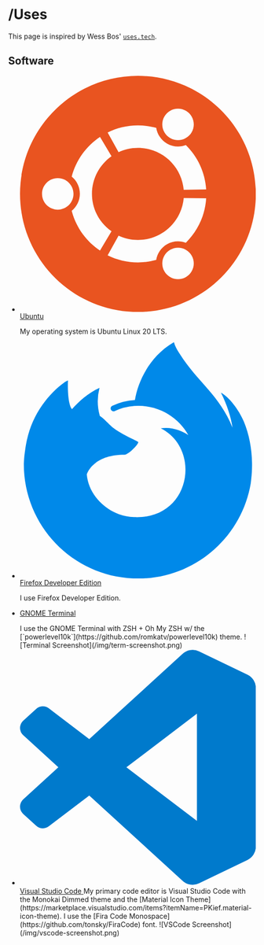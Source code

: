 
# <span className='text-violet-400'>/</span>Uses

This page is inspired by Wess Bos' [`uses.tech`](https://uses.tech/).

## Software

- <a href='https://ubuntu.com/'>
    <svg
      role='img'
      viewBox='0 0 24 24'
      xmlns='http://www.w3.org/2000/svg'
      style={{
        width: '1.5rem',
        verticalAlign: 'middle',
        display: 'inline-block',
        marginRight: '0.25rem'
      }}
    >
      <title>Ubuntu</title>
      <path
        d='M12 0c6.623 0 12 5.377 12 12s-5.377 12-12 12S0 18.623 0 12 5.377 0 12 0zm3.279 17.68c-.766.441-1.029 1.422-.586 2.189.441.765 1.422 1.028 2.188.584.766-.441 1.029-1.422.585-2.189-.441-.765-1.421-1.028-2.187-.584zm-3.279-1c-.705 0-1.373-.157-1.971-.435L8.916 18.24c.93.459 1.978.721 3.084.721.646 0 1.268-.091 1.86-.256.104-.643.485-1.234 1.095-1.587.609-.351 1.313-.386 1.92-.156 1.186-1.163 1.957-2.749 2.07-4.515l-2.285-.033c-.21 2.391-2.215 4.266-4.66 4.266zM7.32 12c0-1.583.787-2.981 1.99-3.83L8.14 6.209c-1.404.93-2.445 2.369-2.881 4.035.506.404.83 1.034.83 1.74 0 .704-.324 1.319-.83 1.739.436 1.665 1.477 3.104 2.881 4.034l1.17-1.965C8.107 14.97 7.32 13.574 7.32 12zm-3.48-1.602c-.885 0-1.602.717-1.602 1.602s.717 1.602 1.602 1.602S5.441 12.885 5.441 12s-.716-1.602-1.601-1.602zM12 7.32c2.445 0 4.45 1.875 4.66 4.265l2.285-.034c-.113-1.765-.885-3.35-2.07-4.516-.609.232-1.313.194-1.92-.154-.609-.352-.99-.945-1.095-1.591-.594-.16-1.214-.25-1.86-.25-1.11 0-2.155.26-3.084.72l1.113 1.995c.6-.279 1.268-.435 1.971-.435zm3.279-1.001c.765.442 1.746.181 2.189-.585.441-.765.181-1.746-.588-2.19-.765-.44-1.746-.179-2.189.589-.441.764-.18 1.744.588 2.186z'
        fill='#E95420'
      />
    </svg>
    <Fragment>Ubuntu</Fragment>
  </a>
  <p>My operating system is Ubuntu Linux 20 LTS.</p>

- <a href='https://www.mozilla.org/en-US/firefox/developer/'>
    <svg
      role='img'
      viewBox='0 0 24 24'
      xmlns='http://www.w3.org/2000/svg'
      style={{
        width: '1.5rem',
        verticalAlign: 'middle',
        display: 'inline-block',
        marginRight: '0.25rem'
      }}
    >
      <title>Firefox Browser</title>
      <path
        d='M8.824 7.287c.008 0 .004 0 0 0zm-2.8-1.4c.006 0 .003 0 0 0zm16.754 2.161c-.505-1.215-1.53-2.528-2.333-2.943.654 1.283 1.033 2.57 1.177 3.53l.002.02c-1.314-3.278-3.544-4.6-5.366-7.477-.091-.147-.184-.292-.273-.446a3.545 3.545 0 01-.13-.24 2.118 2.118 0 01-.172-.46.03.03 0 00-.027-.03.038.038 0 00-.021 0l-.006.001a.037.037 0 00-.01.005L15.624 0c-2.585 1.515-3.657 4.168-3.932 5.856a6.197 6.197 0 00-2.305.587.297.297 0 00-.147.37c.057.162.24.24.396.17a5.622 5.622 0 012.008-.523l.067-.005a5.847 5.847 0 011.957.222l.095.03a5.816 5.816 0 01.616.228c.08.036.16.073.238.112l.107.055a5.835 5.835 0 01.368.211 5.953 5.953 0 012.034 2.104c-.62-.437-1.733-.868-2.803-.681 4.183 2.09 3.06 9.292-2.737 9.02a5.164 5.164 0 01-1.513-.292 4.42 4.42 0 01-.538-.232c-1.42-.735-2.593-2.121-2.74-3.806 0 0 .537-2 3.845-2 .357 0 1.38-.998 1.398-1.287-.005-.095-2.029-.9-2.817-1.677-.422-.416-.622-.616-.8-.767a3.47 3.47 0 00-.301-.227 5.388 5.388 0 01-.032-2.842c-1.195.544-2.124 1.403-2.8 2.163h-.006c-.46-.584-.428-2.51-.402-2.913-.006-.025-.343.176-.389.206-.406.29-.787.616-1.136.974-.397.403-.76.839-1.085 1.303a9.816 9.816 0 00-1.562 3.52c-.003.013-.11.487-.19 1.073-.013.09-.026.181-.037.272a7.8 7.8 0 00-.069.667l-.002.034-.023.387-.001.06C.386 18.795 5.593 24 12.016 24c5.752 0 10.527-4.176 11.463-9.661.02-.149.035-.298.052-.448.232-1.994-.025-4.09-.753-5.844z'
        fill='#0089E9'
      />
    </svg>
    <Fragment>Firefox Developer Edition</Fragment>
  </a>
  <p>I use Firefox Developer Edition.</p>

- <a href='https://help.gnome.org/users/gnome-terminal/stable/'>GNOME Terminal</a>
  <p></p>I use the GNOME Terminal with ZSH + Oh My ZSH w/ the
  [`powerlevel10k`](https://github.com/romkatv/powerlevel10k) theme. ![Terminal
  Screenshot](/img/term-screenshot.png)

- <a href='https://code.visualstudio.com/'>
    <svg
      role='img'
      viewBox='0 0 24 24'
      xmlns='http://www.w3.org/2000/svg'
      style={{
        width: '1.5rem',
        marginRight: '0.25rem',
        verticalAlign: 'middle',
        display: 'inline-block'
      }}
    >
      <title>Visual Studio Code</title>
      <path
        d='M23.15 2.587L18.21.21a1.494 1.494 0 0 0-1.705.29l-9.46 8.63-4.12-3.128a.999.999 0 0 0-1.276.057L.327 7.261A1 1 0 0 0 .326 8.74L3.899 12 .326 15.26a1 1 0 0 0 .001 1.479L1.65 17.94a.999.999 0 0 0 1.276.057l4.12-3.128 9.46 8.63a1.492 1.492 0 0 0 1.704.29l4.942-2.377A1.5 1.5 0 0 0 24 20.06V3.939a1.5 1.5 0 0 0-.85-1.352zm-5.146 14.861L10.826 12l7.178-5.448v10.896z'
        fill='#007ACC'
      />
    </svg>
    <Fragment>Visual Studio Code</Fragment>
  </a>
  My primary code editor is Visual Studio Code with the Monokai Dimmed theme and the [Material Icon Theme](https://marketplace.visualstudio.com/items?itemName=PKief.material-icon-theme).
  I use the [Fira Code Monospace](https://github.com/tonsky/FiraCode) font. ![VSCode Screenshot](/img/vscode-screenshot.png)
